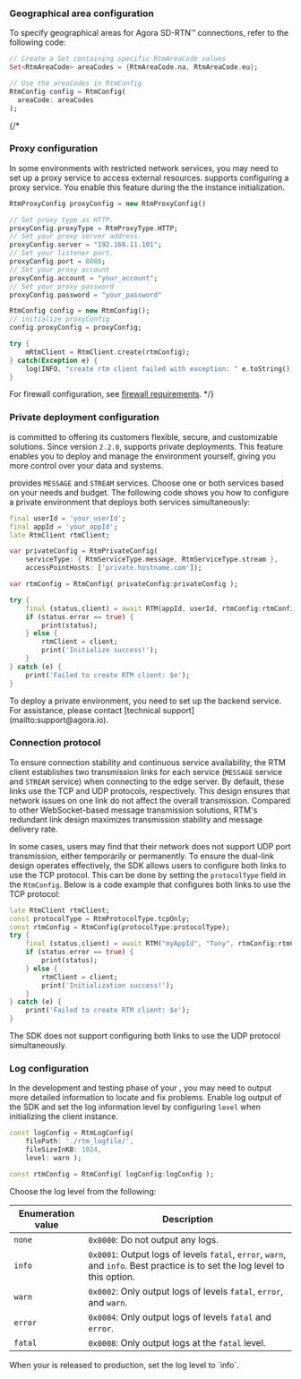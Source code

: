 <PlatformWrapper platform="flutter">

### Geographical area configuration

To specify geographical areas for Agora SD-RTN™ connections, refer to the following code:

```dart
// Create a Set containing specific RtmAreaCode values
Set<RtmAreaCode> areaCodes = {RtmAreaCode.na, RtmAreaCode.eu};

// Use the areaCodes in RtmConfig
RtmConfig config = RtmConfig(
  areaCode: areaCodes 
);
```

{/* 
### Proxy configuration

In some environments with restricted network services, you may need to set up a proxy service to access external resources. <Vg k="SIG" /> supports configuring a proxy service. You enable this feature during the the <Vg k="SIG" /> instance initialization.

```dart
RtmProxyConfig proxyConfig = new RtmProxyConfig()

// Set proxy type as HTTP.
proxyConfig.proxyType = RtmProxyType.HTTP;
// Set your proxy server address.
proxyConfig.server = "192.168.11.101";
// Set your listener port.
proxyConfig.port = 8080;
// Set your proxy account
proxyConfig.account = "your_account";
// Set your proxy password
proxyConfig.password = "your_password"

RtmConfig config = new RtmConfig();
// initialize proxyConfig
config.proxyConfig = proxyConfig;

try {
    mRtmClient = RtmClient.create(rtmConfig);
} catch(Exception e) {
    log(INFO, "create rtm client failed with exception: " e.toString());
}
```

For firewall configuration, see [firewall requirements](../reference/firewall).
*/}

### Private deployment configuration

<Vg k="COMPANY" /> is committed to offering its customers flexible, secure, and customizable solutions. Since version `2.2.0`, <Vg k="SIG" /> supports private deployments. This feature enables you to deploy and manage the <Vg k="SIG" /> environment yourself, giving you more control over your data and systems. 

<Vg k="SIG" /> provides `MESSAGE` and `STREAM` services. Choose one or both services based on your needs and budget. The following code shows you how to configure a private environment that deploys both services simultaneously:

```dart
final userId = 'your_userId';
final appId = 'your_appId';
late RtmClient rtmClient;

var privateConfig = RtmPrivateConfig(
    serviceType: { RtmServiceType.message, RtmServiceType.stream },
    accessPointHosts: ['private.hostname.com']);

var rtmConfig = RtmConfig( privateConfig:privateConfig );

try {
    final (status,client) = await RTM(appId, userId, rtmConfig:rtmConfig);
    if (status.error == true) {
        print(status);
    } else {
        rtmClient = client;
        print('Initialize success!');
    }
} catch (e) {
    print('Failed to create RTM client: $e');
}
```

<Admonition type="info">
To deploy a private environment, you need to set up the backend service. For assistance, please contact [technical support](mailto:support@agora.io). 
</Admonition>

### Connection protocol

To ensure connection stability and continuous service availability, the RTM client establishes two transmission links for each service (`MESSAGE` service and `STREAM` service) when connecting to the edge server. By default, these links use the TCP and UDP protocols, respectively. This design ensures that network issues on one link do not affect the overall transmission. Compared to other WebSocket-based message transmission solutions, RTM's redundant link design maximizes transmission stability and message delivery rate.

In some cases, users may find that their network does not support UDP port transmission, either temporarily or permanently. To ensure the dual-link design operates effectively, the SDK allows users to configure both links to use the TCP protocol. This can be done by setting the `protocolType` field in the `RtmConfig`. Below is a code example that configures both links to use the TCP protocol:

```dart
late RtmClient rtmClient;
const protocolType = RtmProtocolType.tcpOnly;
const rtmConfig = RtmConfig(protocolType:protocolType);
try {
    final (status,client) = await RTM("myAppId", "Tony", rtmConfig:rtmConfig);
    if (status.error == true) {
        print(status);
    } else {
        rtmClient = client;
        print('Initialization success!');
    }
} catch (e) {
    print('Failed to create RTM client: $e');
}
```

<Admonition type="info" title="Info">
The SDK does not support configuring both links to use the UDP protocol simultaneously.
</Admonition>

### Log configuration

In the development and testing phase of your <Vpl k="CLIENT" />, you may need to output more detailed information to locate and fix problems. Enable log output of the SDK and set the log information level by configuring `level` when initializing the <Vg k="SIG" /> client instance. 

```dart
const logConfig = RtmLogConfig(
    filePath: './rtm_logfile/',
    fileSizeInKB: 1024,
    level: warn );

const rtmConfig = RtmConfig( logConfig:logConfig );
```

Choose the log level from the following: 

| Enumeration value | Description   |
|----------|------------------------|
| `none`      | `0x0000`: Do not output any logs.    |
| `info`      | `0x0001`: Output logs of levels `fatal`, `error`, `warn`, and `info`. Best practice is to set the log level to this option. |
| `warn`      | `0x0002`: Only output logs of levels `fatal`, `error`, and `warn`.  |
| `error`     | `0x0004`: Only output logs of levels `fatal` and `error`. |
| `fatal`     | `0x0008`: Only output logs at the `fatal` level.   |

<Admonition type="info" info="info">
When your <Vpl k="CLIENT" /> is released to production, set the log level to `info`.
</Admonition>

</PlatformWrapper>
